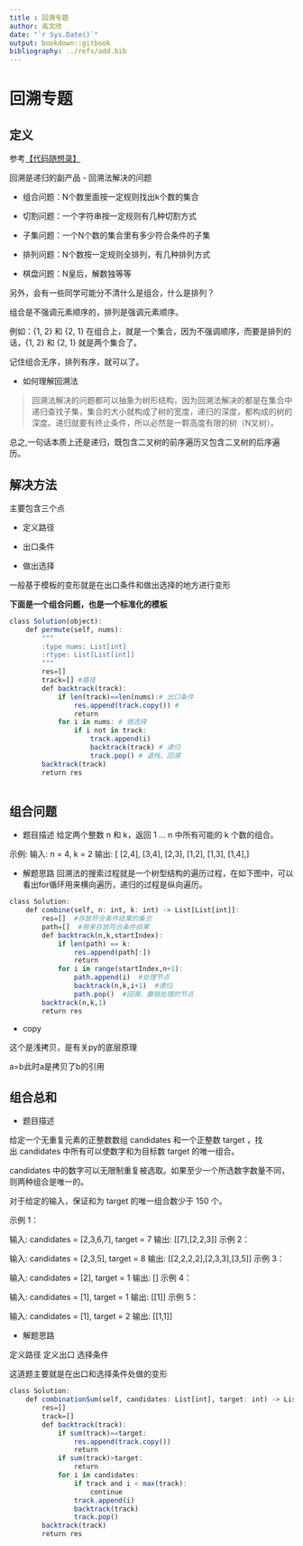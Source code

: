 ---
title : 回溯专题
author: 高文欣
date: "`r Sys.Date()`"
output: bookdown::gitbook
bibliography: ../refs/add.bib
---

# 回溯专题

## 定义

参考[【代码随想录】](https://github.com/youngyangyang04/leetcode-master/blob/master/problems/%E5%9B%9E%E6%BA%AF%E7%AE%97%E6%B3%95%E7%90%86%E8%AE%BA%E5%9F%BA%E7%A1%80.md)

回溯是递归的副产品
- 回溯法解决的问题

- 组合问题：N个数里面按一定规则找出k个数的集合

- 切割问题：一个字符串按一定规则有几种切割方式

- 子集问题：一个N个数的集合里有多少符合条件的子集

- 排列问题：N个数按一定规则全排列，有几种排列方式

- 棋盘问题：N皇后，解数独等等


另外，会有一些同学可能分不清什么是组合，什么是排列？

组合是不强调元素顺序的，排列是强调元素顺序。

例如：{1, 2} 和 {2, 1} 在组合上，就是一个集合，因为不强调顺序，而要是排列的话，{1, 2} 和 {2, 1} 就是两个集合了。

记住组合无序，排列有序，就可以了。

- 如何理解回溯法

>回溯法解决的问题都可以抽象为树形结构，因为回溯法解决的都是在集合中递归查找子集，集合的大小就构成了树的宽度，递归的深度，都构成的树的深度。递归就要有终止条件，所以必然是一颗高度有限的树（N叉树）。

总之,一句话本质上还是递归，既包含二叉树的前序遍历又包含二叉树的后序遍历。


## 解决方法

主要包含三个点

- 定义路径

- 出口条件

- 做出选择

一般基于模板的变形就是在出口条件和做出选择的地方进行变形


**下面是一个组合问题，也是一个标准化的模板**
```r
class Solution(object):
    def permute(self, nums):
        """
        :type nums: List[int]
        :rtype: List[List[int]]
        """
        res=[]
        track=[] #路径
        def backtrack(track):
            if len(track)==len(nums):# 出口条件
                res.append(track.copy()) # 
                return 
            for i in nums: # 做选择
                if i not in track:
                    track.append(i)
                    backtrack(track) # 递归
                    track.pop() # 退栈。回溯
        backtrack(track)
        return res
        
```

## 组合问题

- 题目描述
给定两个整数 n 和 k，返回 1 ... n 中所有可能的 k 个数的组合。

示例:
输入: n = 4, k = 2
输出:
[
[2,4],
[3,4],
[2,3],
[1,2],
[1,3],
[1,4],
]

- 解题思路
回溯法的搜索过程就是一个树型结构的遍历过程，在如下图中，可以看出for循环用来横向遍历，递归的过程是纵向遍历。

```r
class Solution:
    def combine(self, n: int, k: int) -> List[List[int]]:
        res=[]  #存放符合条件结果的集合
        path=[]  #用来存放符合条件结果
        def backtrack(n,k,startIndex):
            if len(path) == k:
                res.append(path[:])
                return 
            for i in range(startIndex,n+1):
                path.append(i)  #处理节点 
                backtrack(n,k,i+1)  #递归
                path.pop()  #回溯，撤销处理的节点
        backtrack(n,k,1)
        return res
```

- copy

这个是浅拷贝，是有关py的底层原理

a=b此时a是拷贝了b的引用

## 组合总和

- 题目描述

给定一个无重复元素的正整数数组 candidates 和一个正整数 target ，找出 candidates 中所有可以使数字和为目标数 target 的唯一组合。

candidates 中的数字可以无限制重复被选取。如果至少一个所选数字数量不同，则两种组合是唯一的。 

对于给定的输入，保证和为 target 的唯一组合数少于 150 个。

示例 1：

输入: candidates = [2,3,6,7], target = 7
输出: [[7],[2,2,3]]
示例 2：

输入: candidates = [2,3,5], target = 8
输出: [[2,2,2,2],[2,3,3],[3,5]]
示例 3：

输入: candidates = [2], target = 1
输出: []
示例 4：

输入: candidates = [1], target = 1
输出: [[1]]
示例 5：

输入: candidates = [1], target = 2
输出: [[1,1]]

- 解题思路

定义路径
定义出口
选择条件

这道题主要就是在出口和选择条件处做的变形


```r
class Solution:
    def combinationSum(self, candidates: List[int], target: int) -> List[List[int]]:
        res=[]
        track=[]
        def backtrack(track):
            if sum(track)==target:
                res.append(track.copy())
                return 
            if sum(track)>target:
                return 
            for i in candidates:
                if track and i < max(track):
                    continue
                track.append(i)
                backtrack(track)
                track.pop()
        backtrack(track)
        return res
```
